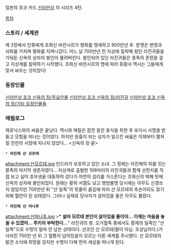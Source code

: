 일본의 쵸코 카드 [[신라만상]] 의 시리즈 4탄.

[[목차]]

=== 스토리 / 세계관 ===
제 3장에서 인류에게 조화신 바란시르가 평화를 맹세하고 800만년 후. 문명은 번영과 쇠퇴를 거치며 평화를 지켜나갔다. 어느 날 700만년 전 지상에 침략해 왔던 라진귀들을 가둬둔 신옥의 상자의 봉인이 풀려버린다. 봉인되어 있던 라진귀들은 종족의 존망을 걸고 지상계를 침략하기 시작했다. 조화신 바란시르의 명에 따라 휘황사 맥시는 그들에게 맞서 싸우는 것이었다!
=== 등장인물 ===
[[신라만상 쵸코 신옥의 장/주요인물]]
[[신라만상 쵸코 신옥의 장/라진귀]]
[[신라만상 쵸코 신옥의 장/기타 등장인물들]]
=== 에필로그 ===
제로닉스와의 싸움은 끝났다. 맥시와 메릴은 잠깐 동안 휴식을 취한 후 또다시 사명을 받들고 모험을 떠나는 것이었다. 하지만 원흉이 되는 상자가 일으킨 싸움은 이제부터 펼쳐질 전란의 서장에 지나지 않았다... <신옥의 장·끝>
 * '''라진제 산 모르테'''
attachment:산모르테.jpg
인드라가 보호하고 있던 소녀. 그 정체는 라진제의 피를 잇는 황족의 마지막 생존자였다... 지상계로 출발한 108마리의 라진귀들과 함께 선천지를 직접 보고 싶어 호우센을 대동하여 갔다가 자연의 섭리를 거스른다는 조화신의 박해 탓에 신옥의 상자에 봉인되었다. 원래는 황위 서열도 낮고 행방불명 당시에는 아무도 신경쓰지 않았지만 700만년 뒤 "산 일족"의 핏줄이 끓김에 따라 산 모르테의 후손이라도 찾기 위해 혈안이 된 상태었다. 그러나 실제로 당사자가 살아있을 줄은 아무도 몰랐다.   
 * '''라진제 산 마나후'''
attachment:산마나후.jpg
>'''" 설마 모르테 본인이 살아있을 줄이야... 이제는 마음을 놓을 수 있겠어... 루키아 부탁한다...'''"
라진귀의 왕. 오거혈족 중에서도 황제의 일족인 "산 일족"으로 수명이 얼마 안 남은 상태이다. 선조인 산 모르테(딸이 아님. 조상님이다.)가 사라진 700만 년 뒤 그 혈통이 남아있을지 모르는 다른 세계를 주시했다. 산 모르테의 발견 소식에 희망을 갖지만 수명이 다해 먼저 세상을 떠나게 된다.
